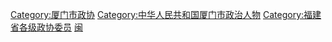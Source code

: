 [[Category:厦门市政协|Category:厦门市政协]]
[[Category:中华人民共和国厦门市政治人物|Category:中华人民共和国厦门市政治人物]]
[[Category:福建省各级政协委员|Category:福建省各级政协委员]]
[[Category:设区的市政协委员|闽]]